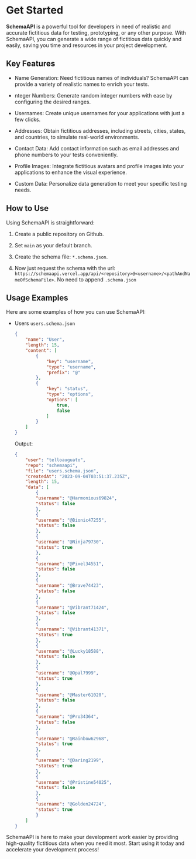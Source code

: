 # Get Started

**SchemaAPI** is a powerful tool for developers in need of realistic and accurate fictitious data for testing, prototyping, or any other purpose. With SchemaAPI, you can generate a wide range of fictitious data quickly and easily, saving you time and resources in your project development.

## Key Features

- Name Generation: Need fictitious names of individuals? SchemaAPI can provide a variety of realistic names to enrich your tests.

- nteger Numbers: Generate random integer numbers with ease by configuring the desired ranges.

- Usernames: Create unique usernames for your applications with just a few clicks.

- Addresses: Obtain fictitious addresses, including streets, cities, states, and countries, to simulate real-world environments.

- Contact Data: Add contact information such as email addresses and phone numbers to your tests conveniently.

- Profile Images: Integrate fictitious avatars and profile images into your applications to enhance the visual experience.

- Custom Data: Personalize data generation to meet your specific testing needs.

## How to Use

Using SchemaAPI is straightforward:

1. Create a public repository on Github.

2. Set `main` as your default branch.

3. Create the schema file: `*.schema.json`.

4. Now just request the schema with the url: `https://schemaapi.vercel.app/api/<repository>@<username>/<pathAndNameOfSchemaFile>`. No need to append `.schema.json`

## Usage Examples

Here are some examples of how you can use SchemaAPI:

- Users `users.schema.json`
    ```json showLineNumbers copy filename="user.schema.json"
    {
        "name": "User",
        "length": 15,
        "content": [
            {
                "key": "username",
                "type": "username",
                "prefix": "@"
            },
            {
                "key": "status",
                "type": "options",
                "options": [
                    true,
                    false
                ]
            }
        ]
    }
    ```

    Output:

    ```json showLineNumbers copy filename="<API_URL>/schemaapi@telloauguato/users"
    {
        "user": "telloauguato",
        "repo": "schemaapi",
        "file": "users.schema.json",
        "createdAt": "2023-09-04T03:51:37.235Z",
        "length": 15,
        "data": [
            {
            "username": "@Harmonious69824",
            "status": false
            },
            {
            "username": "@Bionic47255",
            "status": false
            },
            {
            "username": "@Ninja79730",
            "status": true
            },
            {
            "username": "@Pixel34551",
            "status": false
            },
            {
            "username": "@Brave74423",
            "status": false
            },
            {
            "username": "@Vibrant71424",
            "status": false
            },
            {
            "username": "@Vibrant41371",
            "status": true
            },
            {
            "username": "@Lucky18588",
            "status": false
            },
            {
            "username": "@Opal7999",
            "status": true
            },
            {
            "username": "@Master61020",
            "status": false
            },
            {
            "username": "@Pro34364",
            "status": false
            },
            {
            "username": "@Rainbow62968",
            "status": true
            },
            {
            "username": "@Daring2199",
            "status": true
            },
            {
            "username": "@Pristine54025",
            "status": false
            },
            {
            "username": "@Golden24724",
            "status": true
            }
        ]
    }
    ```

SchemaAPI is here to make your development work easier by providing high-quality fictitious data when you need it most. Start using it today and accelerate your development process!